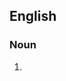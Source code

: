 {{also|counter-terrorism}}

==English==

===Noun===
{{en-noun|-}}

# {{alternative spelling of|en|counter-terrorism}}